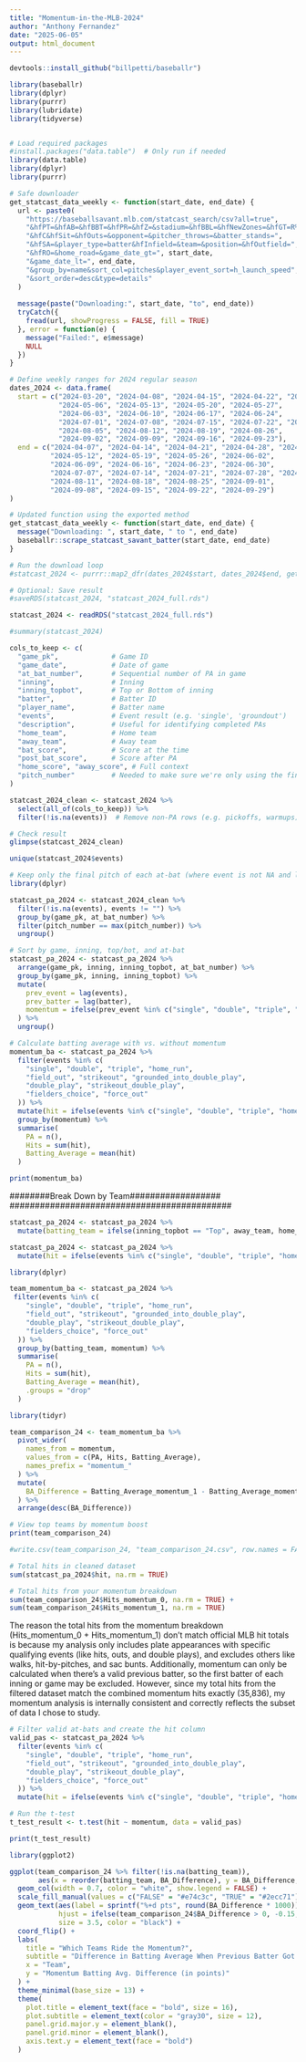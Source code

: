 ```yaml
---
title: "Momentum-in-the-MLB-2024"
author: "Anthony Fernandez"
date: "2025-06-05"
output: html_document
---
```



```r
devtools::install_github("billpetti/baseballr")

library(baseballr)
library(dplyr)
library(purrr)
library(lubridate)
library(tidyverse)


# Load required packages
#install.packages("data.table")  # Only run if needed
library(data.table)
library(dplyr)
library(purrr)

```

```r


# Safe downloader
get_statcast_data_weekly <- function(start_date, end_date) {
  url <- paste0(
    "https://baseballsavant.mlb.com/statcast_search/csv?all=true",
    "&hfPT=&hfAB=&hfBBT=&hfPR=&hfZ=&stadium=&hfBBL=&hfNewZones=&hfGT=R%7CPO%7CS%7C",
    "&hfC&hfSit=&hfOuts=&opponent=&pitcher_throws=&batter_stands=",
    "&hfSA=&player_type=batter&hfInfield=&team=&position=&hfOutfield=",
    "&hfRO=&home_road=&game_date_gt=", start_date,
    "&game_date_lt=", end_date,
    "&group_by=name&sort_col=pitches&player_event_sort=h_launch_speed",
    "&sort_order=desc&type=details"
  )
  
  message(paste("Downloading:", start_date, "to", end_date))
  tryCatch({
    fread(url, showProgress = FALSE, fill = TRUE)
  }, error = function(e) {
    message("Failed:", e$message)
    NULL
  })
}

```

```r
# Define weekly ranges for 2024 regular season
dates_2024 <- data.frame(
  start = c("2024-03-20", "2024-04-08", "2024-04-15", "2024-04-22", "2024-04-29",
            "2024-05-06", "2024-05-13", "2024-05-20", "2024-05-27",
            "2024-06-03", "2024-06-10", "2024-06-17", "2024-06-24",
            "2024-07-01", "2024-07-08", "2024-07-15", "2024-07-22", "2024-07-29",
            "2024-08-05", "2024-08-12", "2024-08-19", "2024-08-26",
            "2024-09-02", "2024-09-09", "2024-09-16", "2024-09-23"),
  end = c("2024-04-07", "2024-04-14", "2024-04-21", "2024-04-28", "2024-05-05",
          "2024-05-12", "2024-05-19", "2024-05-26", "2024-06-02",
          "2024-06-09", "2024-06-16", "2024-06-23", "2024-06-30",
          "2024-07-07", "2024-07-14", "2024-07-21", "2024-07-28", "2024-08-04",
          "2024-08-11", "2024-08-18", "2024-08-25", "2024-09-01",
          "2024-09-08", "2024-09-15", "2024-09-22", "2024-09-29")
)

# Updated function using the exported method
get_statcast_data_weekly <- function(start_date, end_date) {
  message("Downloading: ", start_date, " to ", end_date)
  baseballr::scrape_statcast_savant_batter(start_date, end_date)
}

# Run the download loop
#statcast_2024 <- purrr::map2_dfr(dates_2024$start, dates_2024$end, get_statcast_data_weekly)

# Optional: Save result
#saveRDS(statcast_2024, "statcast_2024_full.rds")

statcast_2024 <- readRDS("statcast_2024_full.rds")

```




```r
#summary(statcast_2024)

cols_to_keep <- c(
  "game_pk",             # Game ID
  "game_date",           # Date of game
  "at_bat_number",       # Sequential number of PA in game
  "inning",              # Inning
  "inning_topbot",       # Top or Bottom of inning
  "batter",              # Batter ID
  "player_name",         # Batter name
  "events",              # Event result (e.g. 'single', 'groundout')
  "description",         # Useful for identifying completed PAs
  "home_team",           # Home team
  "away_team",           # Away team
  "bat_score",           # Score at the time
  "post_bat_score",      # Score after PA
  "home_score", "away_score", # Full context
  "pitch_number"         # Needed to make sure we're only using the final pitch of the PA
)

statcast_2024_clean <- statcast_2024 %>%
  select(all_of(cols_to_keep)) %>%
  filter(!is.na(events))  # Remove non-PA rows (e.g. pickoffs, warmups)

# Check result
glimpse(statcast_2024_clean)

unique(statcast_2024$events)


```

```r
# Keep only the final pitch of each at-bat (where event is not NA and last pitch_number per at_bat)
library(dplyr)

statcast_pa_2024 <- statcast_2024_clean %>%
  filter(!is.na(events), events != "") %>%
  group_by(game_pk, at_bat_number) %>%
  filter(pitch_number == max(pitch_number)) %>%
  ungroup()

```

```r
# Sort by game, inning, top/bot, and at-bat
statcast_pa_2024 <- statcast_pa_2024 %>%
  arrange(game_pk, inning, inning_topbot, at_bat_number) %>%
  group_by(game_pk, inning, inning_topbot) %>%
  mutate(
    prev_event = lag(events),
    prev_batter = lag(batter),
    momentum = ifelse(prev_event %in% c("single", "double", "triple", "home_run", "sac_fly"), 1, 0)
  ) %>%
  ungroup()

```

```r
# Calculate batting average with vs. without momentum
momentum_ba <- statcast_pa_2024 %>%
  filter(events %in% c(
    "single", "double", "triple", "home_run",
    "field_out", "strikeout", "grounded_into_double_play",
    "double_play", "strikeout_double_play",
    "fielders_choice", "force_out"
  )) %>%
  mutate(hit = ifelse(events %in% c("single", "double", "triple", "home_run"), 1, 0)) %>%
  group_by(momentum) %>%
  summarise(
    PA = n(),
    Hits = sum(hit),
    Batting_Average = mean(hit)
  )

print(momentum_ba)


```





############################################
########Break Down by Team##################
############################################

```r
statcast_pa_2024 <- statcast_pa_2024 %>%
  mutate(batting_team = ifelse(inning_topbot == "Top", away_team, home_team))

statcast_pa_2024 <- statcast_pa_2024 %>%
  mutate(hit = ifelse(events %in% c("single", "double", "triple", "home_run"), 1, 0))

```

```r
library(dplyr)

team_momentum_ba <- statcast_pa_2024 %>%
 filter(events %in% c(
    "single", "double", "triple", "home_run",
    "field_out", "strikeout", "grounded_into_double_play",
    "double_play", "strikeout_double_play",
    "fielders_choice", "force_out"
  )) %>%
  group_by(batting_team, momentum) %>%
  summarise(
    PA = n(),
    Hits = sum(hit),
    Batting_Average = mean(hit),
    .groups = "drop"
  )

```

```r
library(tidyr)

team_comparison_24 <- team_momentum_ba %>%
  pivot_wider(
    names_from = momentum,
    values_from = c(PA, Hits, Batting_Average),
    names_prefix = "momentum_"
  ) %>%
  mutate(
    BA_Difference = Batting_Average_momentum_1 - Batting_Average_momentum_0
  ) %>%
  arrange(desc(BA_Difference))

# View top teams by momentum boost
print(team_comparison_24)

#write.csv(team_comparison_24, "team_comparison_24.csv", row.names = FALSE)

```

```r
# Total hits in cleaned dataset
sum(statcast_pa_2024$hit, na.rm = TRUE)

# Total hits from your momentum breakdown
sum(team_comparison_24$Hits_momentum_0, na.rm = TRUE) + 
sum(team_comparison_24$Hits_momentum_1, na.rm = TRUE)

```


The reason the total hits from the momentum breakdown (Hits_momentum_0 + Hits_momentum_1) don't match official MLB hit totals is because my analysis only includes plate appearances with specific qualifying events (like hits, outs, and double plays), and excludes others like walks, hit-by-pitches, and sac bunts. Additionally, momentum can only be calculated when there's a valid previous batter, so the first batter of each inning or game may be excluded. However, since my total hits from the filtered dataset match the combined momentum hits exactly (35,836), my momentum analysis is internally consistent and correctly reflects the subset of data I chose to study.


```r
# Filter valid at-bats and create the hit column
valid_pas <- statcast_pa_2024 %>%
  filter(events %in% c(
    "single", "double", "triple", "home_run",
    "field_out", "strikeout", "grounded_into_double_play",
    "double_play", "strikeout_double_play",
    "fielders_choice", "force_out"
  )) %>%
  mutate(hit = ifelse(events %in% c("single", "double", "triple", "home_run"), 1, 0))

# Run the t-test
t_test_result <- t.test(hit ~ momentum, data = valid_pas)

print(t_test_result)

```


```r
library(ggplot2)

ggplot(team_comparison_24 %>% filter(!is.na(batting_team)), 
       aes(x = reorder(batting_team, BA_Difference), y = BA_Difference, fill = BA_Difference > 0)) +
  geom_col(width = 0.7, color = "white", show.legend = FALSE) +
  scale_fill_manual(values = c("FALSE" = "#e74c3c", "TRUE" = "#2ecc71")) +
  geom_text(aes(label = sprintf("%+d pts", round(BA_Difference * 1000))), 
            hjust = ifelse(team_comparison_24$BA_Difference > 0, -0.15, 1.1), 
            size = 3.5, color = "black") +
  coord_flip() +
  labs(
    title = "Which Teams Ride the Momentum?",
    subtitle = "Difference in Batting Average When Previous Batter Got a Hit or Sac Fly (2024)",
    x = "Team",
    y = "Momentum Batting Avg. Difference (in points)"
  ) +
  theme_minimal(base_size = 13) +
  theme(
    plot.title = element_text(face = "bold", size = 16),
    plot.subtitle = element_text(color = "gray30", size = 12),
    panel.grid.major.y = element_blank(),
    panel.grid.minor = element_blank(),
    axis.text.y = element_text(face = "bold")
  )

```